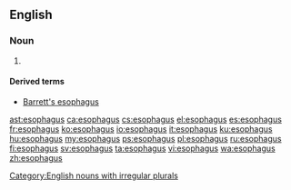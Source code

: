 ==English==

===Noun===
{{en-noun|esophagi}}

# {{label|en|US}} {{alternative spelling of|oesophagus|lang=en}}

====Derived terms====
* [[Barrett's esophagus]]

[[Category:English nouns with irregular plurals]]

[[ast:esophagus]]
[[ca:esophagus]]
[[cs:esophagus]]
[[el:esophagus]]
[[es:esophagus]]
[[fr:esophagus]]
[[ko:esophagus]]
[[io:esophagus]]
[[it:esophagus]]
[[ku:esophagus]]
[[hu:esophagus]]
[[my:esophagus]]
[[ps:esophagus]]
[[pl:esophagus]]
[[ru:esophagus]]
[[fi:esophagus]]
[[sv:esophagus]]
[[ta:esophagus]]
[[vi:esophagus]]
[[wa:esophagus]]
[[zh:esophagus]]